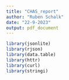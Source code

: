 ```yaml
---
title: "CHAS_report"
author: "Ruben Schalk"
date: "22-9-2023"
output: pdf_document
---
```


```r

library(jsonlite) 
library(rjson)
library(data.table)
library(httr)
library(curl)
library(stringi)

```